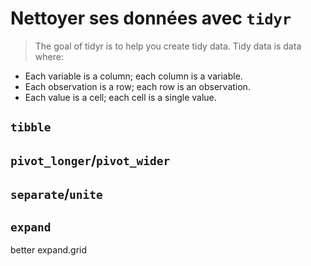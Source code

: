 # Nettoyer ses données avec `tidyr`

> The goal of tidyr is to help you create tidy data. Tidy data is data where:
  
  * Each variable is a column; each column is a variable.
  * Each observation is a row; each row is an observation.
  * Each value is a cell; each cell is a single value.

## `tibble`

## `pivot_longer`/`pivot_wider`

## `separate`/`unite`

## `expand`
better expand.grid



